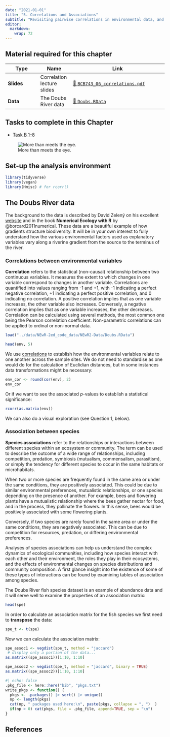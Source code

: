 ```yaml
---
date: "2021-01-01"
title: "5. Correlations and Associations"
subtitle: "Revisiting pairwise correlations in environmental data, and introducing species associations"
editor: 
  markdown: 
    wrap: 72
---
```


<!--- # Topic 6: Correlations and associations --->

::: callout-tip
## **Material required for this chapter**

| Type       | Name                       | Link                                                                    |
|---------------|---------------|------------------------------------------|
| **Slides** | Correlation lecture slides | [💾 `BCB743_06_correlations.pdf`](../slides/BCB743_06_correlations.pdf) |
| **Data**   | The Doubs River data       | [💾 `Doubs.RData`](../data/NEwR-2ed_code_data/NeWR2-Data/Doubs.RData)   |
:::

::: {.callout-important appearance="simple"}
## Tasks to complete in this Chapter

* [Task B 1--8](assessments/Task_B.qmd)
:::

![More than meets the eye.](/images/more_than_meets_the_eye.jpeg)

## Set-up the analysis environment

```r
library(tidyverse)
library(vegan)
library(Hmisc) # for rcorr()
```

## The Doubs River data

The background to the data is described by David Zelený on his excellent
[website](https://www.davidzeleny.net/anadat-r/doku.php/en:data:doubs)
and in the book **Numerical Ecology with R** by @borcard2011numerical.
These data are a beautiful example of how gradients structure
biodiversity. It will be in your own interest to fully understand how
the various environmental factors used as explanatory variables vary
along a riverine gradient from the source to the terminus of the river.

### Correlations between environmental variables

**Correlation** refers to the statistical (non-causal) relationship between two continuous variables. It measures the extent to which changes in one variable correspond to changes in another variable. Correlations are quantified into values ranging from -1 and +1, with -1 indicating a perfect negative correlation, +1 indicating a perfect positive correlation, and 0 indicating no correlation. A positive correlation implies that as one variable increases, the other variable also increases. Conversely, a negative correlation implies that as one variable increases, the other decreases. Correlation can be calculated using several methods, the most common one being the Pearson correlation coefficient. Non-parametric correlations can be applied to ordinal or non-normal data.

```r
load("../data/NEwR-2ed_code_data/NEwR2-Data/Doubs.RData")

head(env, 5)
```

We use
[correlations](https://ajsmit.netlify.app/workshops/quantecol/chapters/06-correlations/)
to establish how the environmental variables relate to one another
across the sample sites. We do not need to standardise as one would do
for the calculation of Euclidian distances, but in some instances data
transformations might be necessary:

```r
env_cor <- round(cor(env), 2)
env_cor
```

Or if we want to see the associated *p*-values to establish a
statistical significance:

```r
rcorr(as.matrix(env))
```

We can also do a visual exploration (see Question 1, below).

<!-- ```{r} -->

<!-- library(ggcorrplot) -->

<!-- ggcorrplot(env_cor, type = 'upper', outline.col = "white", -->

<!--            colors = c("#00AFBB", "white", "#FC4E07"), -->

<!--            lab = TRUE) -->

<!-- ``` -->

### Association between species

**Species associations** refer to the relationships or interactions between different species within an ecosystem or community. The term can be used to describe the outcome of a wide range of relationships, including competition, predation, symbiosis (mutualism, commensalism, parasitism), or simply the tendency for different species to occur in the same habitats or microhabitats.

When two or more species are frequently found in the same area or under the same conditions, they are positively associated. This could be due to similar environmental preferences, mutualistic relationships, or one species depending on the presence of another. For example, bees and flowering plants have a mutualistic relationship where the bees gather nectar for food, and in the process, they pollinate the flowers. In this sense, bees would be positively associated with some flowering plants.

Conversely, if two species are rarely found in the same area or under the same conditions, they are negatively associated. This can be due to competition for resources, predation, or differing environmental preferences.

Analyses of species associations can help us understand the complex dynamics of ecological communities, including how species interact with each other and their environment, the roles they play in their ecosystems, and the effects of environmental changes on species distributions and community composition. A first glance insight into the existence of some of these types of interactions can be found by examining tables of association among species.

The Doubs River fish species dataset is an example of abundance data and
it will serve well to examine the properties of an association matrix:

```r
head(spe)
```

In order to calculate an association matrix for the fish species we
first need to **transpose** the data:

```r
spe_t <- t(spe)
```

Now we can calculate the association matrix:

```r
spe_assoc1 <- vegdist(spe_t, method = "jaccard")
 # display only a portion of the data...
as.matrix((spe_assoc1))[1:10, 1:10]
```

```r
spe_assoc2 <- vegdist(spe_t, method = "jaccard", binary = TRUE)
as.matrix((spe_assoc2))[1:10, 1:10]
```

```r
#| echo: false
.pkg_file <- here::here("bib", "pkgs.txt")
write_pkgs <- function() {
  pkgs <- .packages() |> sort() |> unique()
  np <- length(pkgs)
  cat(np, " packages used here:\n", paste(pkgs, collapse = ", ")  )
  if(np > 0) cat(pkgs, file = .pkg_file, append=TRUE, sep = "\n")
}
```


## References

::: {#refs}
:::
